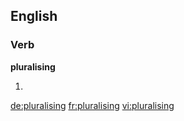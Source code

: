==English==

===Verb===
'''pluralising'''

# {{present participle of|[[pluralise]]}}

[[de:pluralising]]
[[fr:pluralising]]
[[vi:pluralising]]